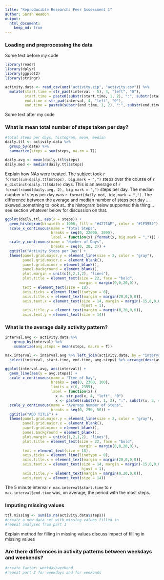 ```yaml
---
title: "Reproducible Research: Peer Assessment 1"
author: Sarah Weadon
output: 
  html_document:
    keep_md: true
---
```



### Loading and preprocessing the data

Some text before my code

```r
library(readr)
library(dplyr)
library(ggplot2)
library(stringr)
```

```r
activity.data <- read_csv(unz("activity.zip", "activity.csv")) %>%
  mutate(start.time = str_pad((interval - 5), 4, "left", "0"),
         start.time = paste0(substr(start.time, 1, 2), ":", substr(start.time, 3, 4)),
         end.time = str_pad(interval, 4, "left", "0"),
         end.time = paste0(substr(end.time, 1, 2), ":", substr(end.time, 3, 4)))
```

Some text after my code


### What is mean total number of steps taken per day?

```r
#total steps per days, histogram, mean, median
daily.ttl <- activity.data %>% 
  group_by(date) %>% 
  summarize(steps = sum(steps, na.rm = T))

daily.avg <- mean(daily.ttl$steps)
daily.med <- median(daily.ttl$steps)
```

Explain how NAs were treated.
The subject took `r format(sum(daily.ttl$steps), big.mark = ",")` steps over the course of `r n_distinct(daily.ttl$date)` days. This is an average of `r format(round(daily.avg, 2), big.mark = ",")` steps per day. The median number of steps per day was `r format(daily.med, big.mark = ",")`. The difference between the average and median number of steps per day ... skewed..something to look at...the histogram below supported this thing...see section whatever below for discussion on that.

```r
ggplot(daily.ttl, aes(x = steps)) +
  geom_histogram(binwidth = 1000, fill = "#4271AE", color = "#1F3552") +
  scale_x_continuous(name = "Total Steps", 
                     breaks = seq(0, 22000, 2000),
                     label = function(x) {format(x, big.mark = ",")}) +
  scale_y_continuous(name = "Number of Days", 
                     breaks = seq(0, 20, 2)) +
  ggtitle("Activity Steps per Day") +
  theme(panel.grid.major.y = element_line(size = 2, color = "gray"),
        panel.grid.major.x = element_blank(),
        panel.grid.minor = element_blank(), 
        panel.background = element_blank(), 
        plot.margin = unit(c(1,2,1,2), "lines"),
        plot.title = element_text(size = 22, face = "bold", 
                                  margin = margin(0,0,20,0)),
        text = element_text(size = 18),
        axis.ticks = element_line(linetype = 0),
        axis.title.x = element_text(margin = margin(20,0,0,0)),
        axis.text.x = element_text(size = 14, margin = margin(-15,0,0,0),
                                   hjust = 1),
        axis.title.y = element_text(margin = margin(0,20,0,0)),
        axis.text.y = element_text(size = 14))
```

### What is the average daily activity pattern?

```r
interval.avg <- activity.data %>%
    group_by(interval) %>%
    summarize(avg.steps = mean(steps, na.rm = T))

max.interval <- interval.avg %>% left_join(activity.data, by = "interval") %>%
  select(interval, start.time, end.time, avg.steps) %>% arrange(desc(avg.steps)) %>% slice(1) 

ggplot(interval.avg, aes(interval)) +
  geom_line(aes(y = avg.steps)) +
  scale_x_continuous(name = "Time of Day",
                     breaks = seq(0, 2300, 100),
                     limits = c(0, 2355),
                     label = function(x) { 
                       x <- str_pad(x, 4, "left", "0")
                       x <- paste0(substr(x, 1, 2), ":", substr(x, 3, 4))}) +
  scale_y_continuous(name = "Average Number of Steps", 
                     breaks = seq(0, 250, 50)) +
  ggtitle("ADD TITLE") +
  theme(panel.grid.major.y = element_line(size = 2, color = "gray"),
        panel.grid.major.x = element_blank(),
        panel.grid.minor = element_blank(), 
        panel.background = element_blank(), 
        plot.margin = unit(c(1,2,1,2), "lines"),
        plot.title = element_text(size = 22, face = "bold", 
                                  margin = margin(0,0,20,0)),
        text = element_text(size = 18),
        axis.ticks = element_line(linetype = 0),
        axis.title.x = element_text(margin = margin(20,0,0,0)),
        axis.text.x = element_text(size = 14, margin = margin(-15,0,0,0),
                                   hjust = 1),
        axis.title.y = element_text(margin = margin(0,20,0,0)),
        axis.text.y = element_text(size = 14))
```

The 5 minute interval `r max.interval$start.time` to `r max.interval$end.time` was, on average, the period with the most steps.

### Imputing missing values

```r
ttl.missing <- sum(is.na(activity.data$steps))
#create a new data set with missing values filled in
#repeat analyses from part 1

```
Explain method for filling in missing values
discuss impact of filling in missing values

### Are there differences in activity patterns between weekdays and weekends?

```r
#create factor: weekday/weekend
#repeat part 2 for weekdays and for weekends
```
